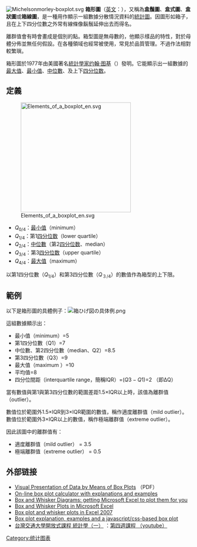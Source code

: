 [[File:Michelsonmorley-boxplot.svg|thumb]]
'''箱形圖'''（[[英文|英文]]：{{lang|en|Box plot}}），又稱為'''盒鬚圖'''、'''盒式圖'''、'''盒狀圖'''或'''箱線圖'''，是一種用作顯示一組數據分散情況資料的[[統計圖|統計圖]]。因圖形如箱子，且在上下四分位數之外常有線條像鬍鬚延伸出去而得名。

離群值會有時會畫成是個別的點。箱型圖是無母數的，他顯示樣品的特性，對於母體分佈並無任何假設。在各種領域也經常被使用，常見於品質管理。不過作法相對較繁瑣。

箱形圖於1977年由美國著名[[統計學家|統計學家]][[约翰·图基|约翰·图基]]（{{lang|en|John Tukey}}）發明。它能顯示出一組數據的[[最大值|最大值]]、[[最小值|最小值]]、[[中位數|中位數]]、及上下[[四分位数|四分位数]]。

== 定義 ==
[[File:Elements_of_a_boxplot_en.svg|300px]]

* ''Q''<sub>0/4</sub>：[[最小值|最小值]]（minimum）
* ''Q''<sub>1/4</sub>：第1[[四分位数|四分位数]]（lower quartile）
* ''Q''<sub>2/4</sub>：[[中位數|中位數]]（第2[[四分位数|四分位数]]、median）
* ''Q''<sub>3/4</sub>：第3[[四分位数|四分位数]]（upper quartile）
* ''Q''<sub>4/4</sub>：[[最大值|最大值]]（maximum）
以第1四分位數（''Q''<sub>1/4</sub>）和第3四分位數（''Q''<sub>３/4</sub>）的數值作為箱型的上下限。

== 範例 ==
以下是箱形圖的具體例子：[[File:箱ひげ図の具体例.png|thumb]]
 
這組數據顯示出：
* 最小值（minimum）=5
* 第1四分位數（Q1）=7
* 中位數、第2四分位數（median、Q2）=8.5
* 第3四分位數（Q3）=9
* 最大值（maximum ）=10
* 平均值=8
* 四分位間距（interquartile range，簡稱IQR）=<math>(Q3-Q1)</math>=2  （即ΔQ）
當有數值與第1與第3四分位數的範圍差距1.5×IQR以上時，該值為離群值（outlier）。 

數值位於範圍外1.5×IQR到3×IQR範圍的數值，稱作適度離群值（mild outlier）。<br>數值位於範圍外3×IQR以上的數值，稱作極端離群值（extreme outlier）。 

因此該圖中的離群值有： 
*適度離群值（mild outlier） = 3.5
*極端離群值（extreme outlier） = 0.5

== 外部链接 ==
* [https://web.archive.org/web/20060506120443/http://www.lcgceurope.com/lcgceurope/data/articlestandard/lcgceurope/132005/152912/article.pdf Visual Presentation of Data by Means of Box Plots] （PDF）
* [http://www.physics.csbsju.edu/stats/box2.html On-line box plot calculator with explanations and examples] {{Wayback|url=http://www.physics.csbsju.edu/stats/box2.html |date=20201112022407 }}
* [https://web.archive.org/web/20080704164910/http://www.duncanwil.co.uk/boxplot.html Box and Whisker Diagrams: getting Microsoft Excel to plot them for you]
* [http://peltiertech.com/Excel/Charts/BoxWhisker.html Box and Whisker Plots in Microsoft Excel] {{Wayback|url=http://peltiertech.com/Excel/Charts/BoxWhisker.html |date=20110409145246 }}
* [http://blog.immeria.net/2007/01/box-plot-and-whisker-plots-in-excel.html Box plot and whisker plots in Excel 2007] {{Wayback|url=http://blog.immeria.net/2007/01/box-plot-and-whisker-plots-in-excel.html |date=20210412200241 }}
* [http://informationandvisualization.de/blog/box-plot Box plot explanation, examples and a javascript/css-based box plot] {{Wayback|url=http://informationandvisualization.de/blog/box-plot |date=20210115141931 }}
* [http://ocw.nctu.edu.tw/course_detail.php?bgid=3&gid=0&nid=277 台灣交通大學開放式課程 統計學（一）] {{Wayback|url=http://ocw.nctu.edu.tw/course_detail.php?bgid=3&gid=0&nid=277 |date=20200130212335 }}：[https://www.youtube.com/watch?v=1dYXSdNoXII&index=3&list=PLj6E8qlqmkFuhQmwvAcOnIC_q-Dnl3u9M 第四週課程 （youtube）]

{{统计学}}
{{可视化}}
[[Category:统计图表|Category:统计图表]]